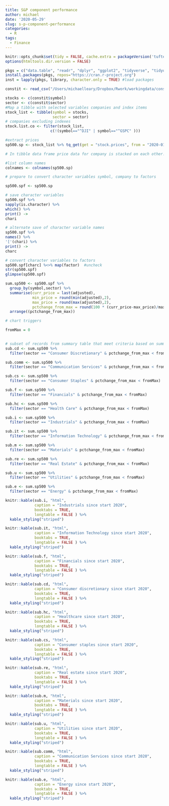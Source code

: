 ```yaml
---
title: S&P component performance
author: michael
date: '2020-05-29'
slug: s-p-component-performance
categories:
  - R
tags:
  - Finance
---
```


```r
knitr::opts_chunk$set(tidy = FALSE, cache.extra = packageVersion('tufte'))
options(htmltools.dir.version = FALSE)
```

```r
pkgs = c("data.table", "readr", "dplyr", "ggplot2", "tidyverse", "tidyquant", "magrittr", "knitr", "kableExtra") 
install.packages(pkgs, repos="https://cran.r-project.org")
inst = lapply(pkgs, library, character.only = TRUE) #load packages
```

```r
constit <- read_csv("/Users/michaelleary/Dropbox/Rwork/workingdata/constit.csv")

stocks <- c(constit$symbol)
sector <- c(constit$sector)
#Map a tibble with selected variables companies and index items
stock_list <- tibble(symbol = stocks,
                     sector = sector)
# companies excluding indexes
stock.list.co <- filter(stock_list, 
                    c(!(symbol=="^DJI" | symbol=="^GSPC" )))

```

```r

#extract prices
sp500.sp <- stock_list %>% tq_get(get = "stock.prices", from = "2020-01-01", to = Sys.Date())

# In tibble data frame price data for company is stacked on each other.  
```

```r

#list column names
colnames <- colnames(sp500.sp)

# prepare to convert character variables symbol, company to factors

sp500.spf <- sp500.sp

# save character variables
sp500.spf %>%
sapply(is.character) %>%
which() %>%
print() ->
chari

# alternate save of character variable names
sp500.spf %>%
names() %>%
'['(chari) %>%
print() ->
charc

# convert character variables to factors
sp500.spf[charc] %<>% map(factor)  #uncheck
str(sp500.spf)
glimpse(sp500.spf)

```

```r
sum.sp500 <- sp500.spf %>%
  group_by(symbol,sector) %>%
  summarise(curr_price = last(adjusted), 
            min_price = round(min(adjusted),2), 
            max_price = round(max(adjusted),2),
            pctchange_from_max = round(100 * (curr_price-max_price)/max_price)) %>%
  arrange((pctchange_from_max))

```

```r

# chart triggers

fromMax = 0
  
```

```r

# subset of records from summary table that meet criteria based on summary column
sub.cd <- sum.sp500 %>%
  filter(sector == "Consumer Discretionary" & pctchange_from_max < fromMax)

sub.comm <- sum.sp500 %>%
  filter(sector == "Communication Services" & pctchange_from_max < fromMax)

sub.cs <- sum.sp500 %>%
  filter(sector == "Consumer Staples" & pctchange_from_max < fromMax)

sub.f <- sum.sp500 %>%
  filter(sector == "Financials" & pctchange_from_max < fromMax)

sub.hc <- sum.sp500 %>%
  filter(sector == "Health Care" & pctchange_from_max < fromMax)

sub.i <- sum.sp500 %>%
  filter(sector == "Industrials" & pctchange_from_max < fromMax)

sub.it <- sum.sp500 %>%
  filter(sector == "Information Technology" & pctchange_from_max < fromMax)

sub.m <- sum.sp500 %>%
  filter(sector == "Materials" & pctchange_from_max < fromMax)

sub.re <- sum.sp500 %>%
  filter(sector == "Real Estate" & pctchange_from_max < fromMax)

sub.u <- sum.sp500 %>%
  filter(sector == "Utilities" & pctchange_from_max < fromMax)

sub.e <- sum.sp500 %>%
  filter(sector == "Energy" & pctchange_from_max < fromMax)

```


```r

knitr::kable(sub.i, "html",
             caption = "Industrials since start 2020",
             booktabs = TRUE,
             longtable = FALSE ) %>%
  kable_styling("striped") 

```

```r

knitr::kable(sub.it, "html",
             caption = "Information Technology since start 2020",
             booktabs = TRUE,
             longtable = FALSE ) %>%
  kable_styling("striped") 

```

```r

knitr::kable(sub.f, "html",
             caption = "Financials since start 2020",
             booktabs = TRUE,
             longtable = FALSE ) %>%
  kable_styling("striped") 

```

```r

knitr::kable(sub.cd, "html",
             caption = "Consumer discretionary since start 2020",
             booktabs = TRUE,
             longtable = FALSE ) %>%
  kable_styling("striped") 

```

```r

knitr::kable(sub.hc, "html",
             caption = "Healthcare since start 2020",
             booktabs = TRUE,
             longtable = FALSE ) %>%
  kable_styling("striped") 

```

```r

knitr::kable(sub.cs, "html",
             caption = "Consumer staples since start 2020",
             booktabs = TRUE,
             longtable = FALSE ) %>%
  kable_styling("striped") 

```

```r

knitr::kable(sub.re, "html",
             caption = "Real estate since start 2020",
             booktabs = TRUE,
             longtable = FALSE ) %>%
  kable_styling("striped") 

```

```r

knitr::kable(sub.m, "html",
             caption = "Materials since start 2020",
             booktabs = TRUE,
             longtable = FALSE ) %>%
  kable_styling("striped") 

```

```r

knitr::kable(sub.u, "html",
             caption = "Utilities since start 2020",
             booktabs = TRUE,
             longtable = FALSE ) %>%
  kable_styling("striped") 

```

```r

knitr::kable(sub.comm, "html",
             caption = "Communication Services since start 2020",
             booktabs = TRUE,
             longtable = FALSE ) %>%
  kable_styling("striped") 

```

```r

knitr::kable(sub.e, "html",
             caption = "Energy since start 2020",
             booktabs = TRUE,
             longtable = FALSE ) %>%
  kable_styling("striped") 

```
